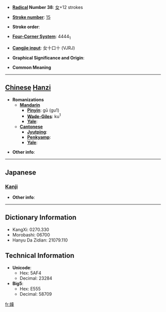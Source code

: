 * '''[[Wiktionary:Chinese radical index| Radical]] Number 38''': [[Wiktionary:Chinese radical index 女|女]]+12 strokes

* '''[[Wiktionary:Chinese total strokes index|Stroke number]]''': [[Wiktionary:Chinese total strokes index 15|15]]

* '''Stroke order''': 

* '''[[Wiktionary:Chinese four corner index|Four-Corner System]]''': 4444<sub>1</sub>

* '''[[Wiktionary:Chinese Cangjie index|Cangjie input]]''': 女十口十 (VJRJ)

* '''Graphical Significance and Origin''': 

* '''Common Meaning'''

----

== [[Chinese]] [[Hanzi]] ==

* '''Romanizations'''
** '''[[Mandarin]]'''
*** '''[[Pinyin]]''': gū (gu1)
*** '''[[Wade-Giles]]''': ku<sup>1</sup>
*** '''[[Yale]]''': 
** '''[[Cantonese]]'''
*** '''[[Jyutping]]''':
*** '''[[Penkyamp]]''': 
*** '''[[Yale]]''': 

* '''Other info''': 

----

==Japanese==
===[[Kanji]]===
{{kanji|on readings=[[こ]] (ko), [[く]] (ku)|kun readings=[[まかせる]] (makaseru), [[しばらく]] (shibaraku), [[はかる]] (hakaru), [[すうべる]] (suuberu)}}

* '''Other info''':  

----

== Dictionary Information ==

* KangXi: 0270.330
* Morobashi: 06700
* Hanyu Da Zidian: 21079.110

== Technical Information ==

* '''Unicode''':
** Hex: 5AF4
** Decimal: 23284
* '''Big5''':
** Hex: E555
** Decimal: 58709

[[fr:嫴]]